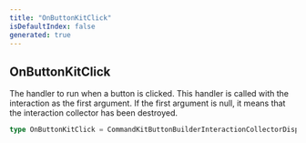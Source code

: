 ```yaml
---
title: "OnButtonKitClick"
isDefaultIndex: false
generated: true
---
```



<!-- This file was generated from the CommandKit source. Do not modify. Instead, re-run the "docgen" script -->


## OnButtonKitClick

<GenerationInfo sourceFile="packages/commandkit/src/components/interactive/button/ButtonKit.ts" sourceLine="30" packageName="commandkit" />

The handler to run when a button is clicked. This handler is called with the interaction as the first argument.
If the first argument is null, it means that the interaction collector has been destroyed.

```ts title="Signature"
type OnButtonKitClick = CommandKitButtonBuilderInteractionCollectorDispatch
```
